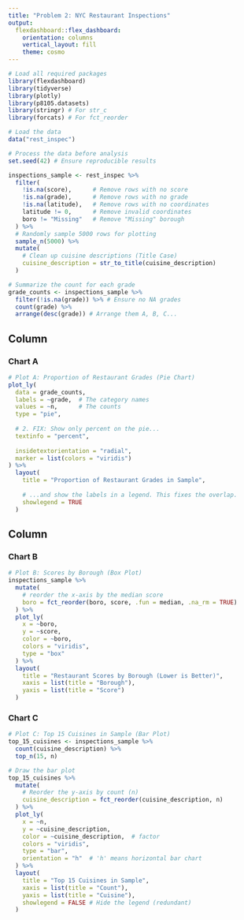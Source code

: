 ```yaml
---
title: "Problem 2: NYC Restaurant Inspections"
output: 
  flexdashboard::flex_dashboard:
    orientation: columns
    vertical_layout: fill
    theme: cosmo
---
```


```r
# Load all required packages
library(flexdashboard)
library(tidyverse)
library(plotly)
library(p8105.datasets)
library(stringr) # For str_c
library(forcats) # For fct_reorder
```

```r
# Load the data
data("rest_inspec")

# Process the data before analysis
set.seed(42) # Ensure reproducible results

inspections_sample <- rest_inspec %>%
  filter(
    !is.na(score),      # Remove rows with no score
    !is.na(grade),      # Remove rows with no grade
    !is.na(latitude),   # Remove rows with no coordinates
    latitude != 0,      # Remove invalid coordinates
    boro != "Missing"   # Remove "Missing" borough
  ) %>%
  # Randomly sample 5000 rows for plotting
  sample_n(5000) %>%
  mutate(
    # Clean up cuisine descriptions (Title Case)
    cuisine_description = str_to_title(cuisine_description)
  )

# Summarize the count for each grade
grade_counts <- inspections_sample %>%
  filter(!is.na(grade)) %>% # Ensure no NA grades
  count(grade) %>%
  arrange(desc(grade)) # Arrange them A, B, C...
```


Column {data-width=500}
-----------------------------------------------------------------------

### Chart A
```r
# Plot A: Proportion of Restaurant Grades (Pie Chart)
plot_ly(
  data = grade_counts,
  labels = ~grade,  # The category names
  values = ~n,      # The counts
  type = "pie",
  
  # 2. FIX: Show only percent on the pie...
  textinfo = "percent", 
  
  insidetextorientation = "radial",
  marker = list(colors = "viridis") 
) %>%
  layout(
    title = "Proportion of Restaurant Grades in Sample",
    
    # ...and show the labels in a legend. This fixes the overlap.
    showlegend = TRUE 
  )
```

Column {data-width=500}
-----------------------------------------------------------------------

### Chart B
```r
# Plot B: Scores by Borough (Box Plot)
inspections_sample %>%
  mutate(
    # reorder the x-axis by the median score
    boro = fct_reorder(boro, score, .fun = median, .na_rm = TRUE)
  ) %>%
  plot_ly(
    x = ~boro, 
    y = ~score,
    color = ~boro,
    colors = "viridis",
    type = "box"
  ) %>%
  layout(
    title = "Restaurant Scores by Borough (Lower is Better)",
    xaxis = list(title = "Borough"),
    yaxis = list(title = "Score")
  )
```

### Chart C
```r
# Plot C: Top 15 Cuisines in Sample (Bar Plot)
top_15_cuisines <- inspections_sample %>%
  count(cuisine_description) %>%
  top_n(15, n)

# Draw the bar plot
top_15_cuisines %>%
  mutate(
    # Reorder the y-axis by count (n)
    cuisine_description = fct_reorder(cuisine_description, n)
  ) %>%
  plot_ly(
    x = ~n, 
    y = ~cuisine_description,
    color = ~cuisine_description,  # factor
    colors = "viridis",
    type = "bar",
    orientation = "h"  # 'h' means horizontal bar chart
  ) %>%
  layout(
    title = "Top 15 Cuisines in Sample",
    xaxis = list(title = "Count"),
    yaxis = list(title = "Cuisine"),
    showlegend = FALSE # Hide the legend (redundant)
  )
```

